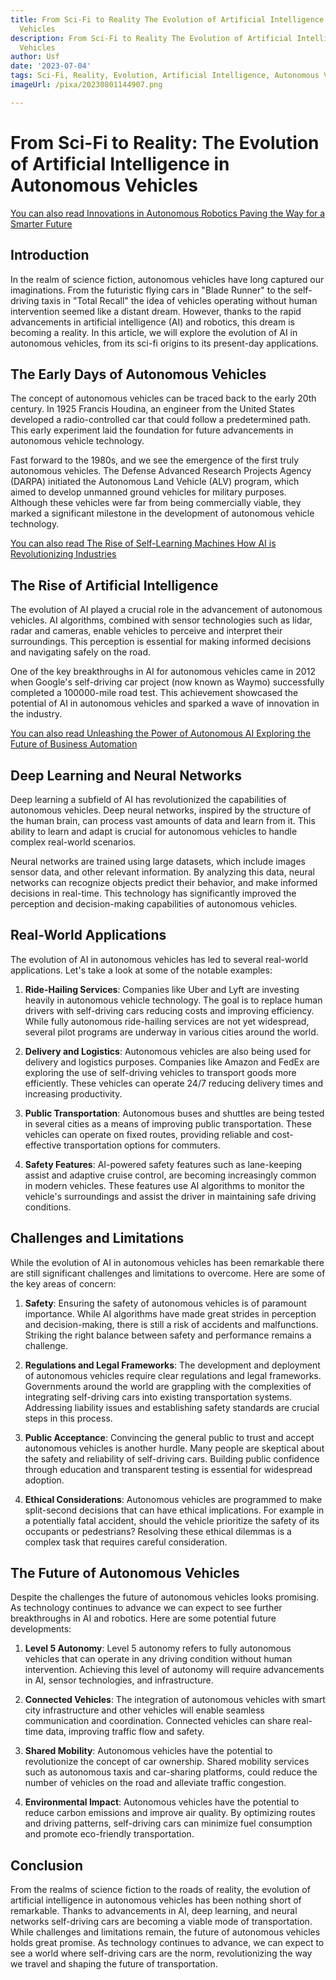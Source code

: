 ```yaml
---
title: From Sci-Fi to Reality The Evolution of Artificial Intelligence in Autonomous
  Vehicles
description: From Sci-Fi to Reality The Evolution of Artificial Intelligence in Autonomous
  Vehicles
author: Usf
date: '2023-07-04'
tags: Sci-Fi, Reality, Evolution, Artificial Intelligence, Autonomous Vehicles
imageUrl: /pixa/20230801144907.png

---
```

# From Sci-Fi to Reality: The  Evolution of Artificial Intelligence in Autonomous Vehicles

[You can also read Innovations in Autonomous Robotics Paving the Way for a Smarter Future](Innovations%20in%20Autonomous%20Robotics%20Paving%20the%20Way%20for%20a%20Smarter%20Future)


## Introduction

In the realm of science fiction, autonomous vehicles have  long captured our imaginations. From the futuristic flying cars in "Blade Runner" to the self-driving taxis in "Total Recall" the idea of vehicles operating without human intervention seemed like a distant dream.  However, thanks to the rapid advancements in artificial intelligence (AI) and robotics, this dream is becoming a reality.  In this article, we will explore the evolution of AI in autonomous vehicles, from its  sci-fi origins to its present-day  applications.

## The Early  Days of Autonomous Vehicles

The concept  of  autonomous vehicles can be traced back to the early 20th century. In 1925 Francis Houdina, an engineer from the United States developed a radio-controlled car that could follow a predetermined path. This early experiment laid the foundation for  future advancements in autonomous vehicle technology.

Fast forward to the 1980s, and  we see the emergence of the first truly autonomous vehicles. The Defense Advanced Research Projects Agency (DARPA) initiated the Autonomous Land Vehicle  (ALV) program, which  aimed to develop unmanned ground vehicles for  military purposes.  Although these vehicles were far from being commercially  viable, they marked a significant milestone in the development of autonomous vehicle technology.

[You can also read The Rise of Self-Learning Machines How AI is Revolutionizing Industries](The%20Rise%20of%20Self-Learning%20Machines%20How%20AI%20is%20Revolutionizing%20Industries)


## The Rise of Artificial Intelligence

The  evolution of AI played a crucial role  in the advancement of autonomous vehicles. AI algorithms, combined with sensor technologies such as lidar, radar and cameras, enable vehicles  to perceive  and interpret their surroundings. This perception is essential for making informed decisions and navigating safely on  the road.

One of the key breakthroughs in AI for autonomous vehicles came in 2012 when Google's self-driving car project (now known as Waymo) successfully  completed a 100000-mile road test. This achievement showcased the potential of AI in autonomous vehicles and  sparked a wave  of innovation in the  industry.

[You can also read Unleashing the Power of Autonomous AI Exploring the Future of Business Automation](Unleashing%20the%20Power%20of%20Autonomous%20AI%20Exploring%20the%20Future%20of%20Business%20Automation)


## Deep Learning and Neural Networks

Deep learning a subfield  of AI has revolutionized the capabilities of autonomous vehicles. Deep neural networks, inspired by the structure of the human brain, can process  vast amounts of data and learn from  it. This  ability to learn and adapt is crucial for autonomous vehicles to handle complex  real-world scenarios.

Neural networks are trained  using large datasets, which include images sensor data, and other relevant information.  By  analyzing this data, neural networks can recognize objects predict their behavior, and make informed decisions  in real-time. This technology has significantly  improved the perception and decision-making capabilities of autonomous vehicles.

## Real-World Applications

The evolution of AI in autonomous vehicles  has  led  to several real-world applications. Let's take a look at some of  the notable examples:

1. **Ride-Hailing Services**: Companies like Uber and Lyft are  investing heavily in autonomous vehicle technology. The goal is  to replace human drivers with self-driving  cars reducing costs and improving efficiency. While fully autonomous ride-hailing services  are not  yet  widespread, several pilot programs are underway in various cities around the world.

2. **Delivery and Logistics**: Autonomous vehicles are also being used for  delivery and logistics purposes. Companies like Amazon and FedEx  are exploring the use of self-driving vehicles to transport  goods more efficiently. These vehicles can operate 24/7 reducing delivery times and increasing productivity.

3. **Public  Transportation**: Autonomous buses and shuttles are being tested in several  cities as a means of improving public transportation. These vehicles can operate on fixed routes, providing reliable and cost-effective transportation options for commuters.

4. **Safety Features**: AI-powered safety  features such as  lane-keeping assist and adaptive cruise control, are  becoming increasingly  common in modern vehicles. These  features use AI algorithms  to monitor the vehicle's surroundings and assist  the driver in maintaining safe driving conditions.

## Challenges and Limitations

While the evolution of AI in autonomous vehicles has been remarkable there are still significant challenges and limitations to overcome. Here are  some of  the key areas  of concern:

1. **Safety**: Ensuring the safety of autonomous vehicles is of  paramount  importance. While AI algorithms have made  great  strides in perception and decision-making, there is still a risk of accidents  and malfunctions. Striking the right balance between  safety and performance remains a challenge.

2. **Regulations and Legal Frameworks**: The development and deployment of autonomous vehicles require clear regulations and legal frameworks. Governments  around the  world are grappling with the complexities of integrating self-driving cars into existing transportation systems. Addressing  liability  issues and establishing safety standards are crucial steps in this process.

3. **Public Acceptance**:  Convincing the general public to trust and  accept autonomous vehicles is another  hurdle. Many  people are skeptical about the  safety and reliability of self-driving cars. Building public confidence through education and transparent testing is essential for widespread adoption.

4. **Ethical Considerations**: Autonomous vehicles are programmed  to make split-second decisions that  can have ethical implications. For example in a potentially fatal accident, should the vehicle prioritize the safety of its occupants or pedestrians? Resolving these ethical dilemmas is a complex  task that requires careful consideration.

##  The Future of Autonomous  Vehicles

Despite the challenges  the future of autonomous  vehicles looks promising. As  technology continues to  advance we can  expect to see further breakthroughs in AI and robotics.  Here are some potential future developments:

1. **Level 5 Autonomy**: Level  5 autonomy refers to fully autonomous vehicles that can operate in any driving condition without human intervention. Achieving this level of autonomy will require advancements in AI, sensor technologies, and infrastructure.

2. **Connected Vehicles**: The integration of  autonomous vehicles with smart city  infrastructure and other vehicles will enable seamless communication and coordination. Connected vehicles can  share real-time data, improving traffic flow and safety.

3. **Shared Mobility**: Autonomous vehicles have the potential  to revolutionize the concept of car ownership. Shared mobility services such as autonomous taxis and  car-sharing platforms, could reduce the number of vehicles on the road and alleviate traffic congestion.

4. **Environmental Impact**: Autonomous vehicles have the potential to reduce carbon  emissions and improve air quality. By optimizing routes  and driving patterns, self-driving cars  can minimize fuel  consumption and promote eco-friendly transportation.

## Conclusion

From the realms of science  fiction to the roads of reality, the evolution of artificial intelligence in autonomous  vehicles has been  nothing short of remarkable. Thanks to  advancements in AI, deep learning, and neural  networks  self-driving cars are  becoming a viable mode of transportation. While  challenges and limitations remain, the future of autonomous  vehicles holds great promise. As technology continues to advance, we can expect to see  a  world  where self-driving cars are the norm,  revolutionizing the way we travel and shaping the future of transportation.
